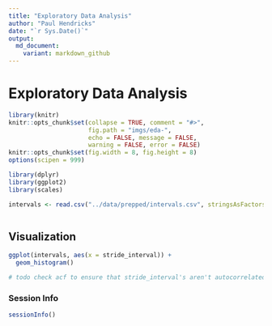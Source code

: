 ```yaml
---
title: "Exploratory Data Analysis"
author: "Paul Hendricks"
date: "`r Sys.Date()`"
output:
  md_document:
    variant: markdown_github
---
```


# Exploratory Data Analysis

```r
library(knitr)
knitr::opts_chunk$set(collapse = TRUE, comment = "#>", 
                      fig.path = "imgs/eda-", 
                      echo = FALSE, message = FALSE, 
                      warning = FALSE, error = FALSE)
knitr::opts_chunk$set(fig.width = 8, fig.height = 8)
options(scipen = 999)
```

```r
library(dplyr)
library(ggplot2)
library(scales)
```

```r
intervals <- read.csv("../data/prepped/intervals.csv", stringsAsFactors = FALSE)
```

```r

```

## Visualization

```r
ggplot(intervals, aes(x = stride_interval)) + 
  geom_histogram()

# todo check acf to ensure that stride_interval's aren't autocorrelated
```


### Session Info

```r
sessionInfo()
```
